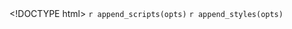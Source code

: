 <!DOCTYPE html>
<html>
  <head>
    <meta http-equiv="Content-Type" content="text/html; charset=utf-8"/>
    <title>Line with focus</title>
    `r append_scripts(opts)`
    `r append_styles(opts)`
  </head>

  <body>
    <script type="text/javascript">
      var data = {{ opts$data }};

      nv.addGraph(function() {

          var w = {{ opts$template_config$width }},
              h = {{ opts$template_config$height }};

          var chart = nv.models.lineWithFocusChart();

          chart.xAxis
              .tickFormat(d3.format(',f'));

          chart.yAxis
              .tickFormat(d3.format(',.2f'));

         chart.y2Axis
             .tickFormat(d3.format(',.2f'));

         var svg = d3.select("body").append("svg:svg")
               .style("width", w)
               .style("height", h);

         svg.datum(data)
           .transition().duration(500)
             .call(chart);

         nv.utils.windowResize(chart.update);

         return chart;
       });
    </script>

  </body>
</html>